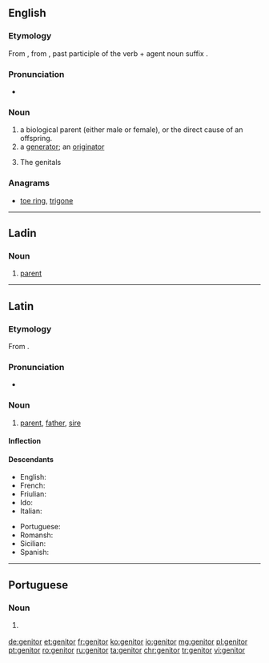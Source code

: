 {{also|genitôr}}
==English==

===Etymology===
From {{etyl|la|en}} {{term|genitor|lang=la}}, from {{term|genitus|lang=la}}, past participle of the verb {{m|la|gignō}} + agent noun suffix {{term|-or|lang=la}}.

===Pronunciation===
* {{IPA|/ˈdʒɛnɪtə(r)/|lang=en}}

===Noun===
{{en-noun}}

# a biological parent (either male or female), or the direct cause of an offspring.
# a [[generator]]; an [[originator]]
#:{{rfquotek|Sheldon}}
# {{context|obsolete|in the plural|lang=en}} The genitals 
#:{{rfquotek|Holland}}

===Anagrams===
* [[toe ring#English|toe ring]], [[trigone#English|trigone]]
----
==Ladin==

===Noun===
{{lld-noun|m|genitores}}

# [[parent]]
----
==Latin==

===Etymology===
From {{etyl|ine-pro|la}} {{m|ine-pro|*ǵénh₁tōr||parent}}.

===Pronunciation===
* {{la-pronunc|genitor}}

===Noun===
{{la-noun|genitor|genitoris|genitōris|m|third}}

# [[parent]], [[father]], [[sire]]

====Inflection====
{{la-decl-3rd|genitor|genitōr}}

====Descendants====
{{top2}}
* English: {{l|en|genitor}}
* French: {{l|fr|géniteur}}
* Friulian: {{l|fur|genitôr}}
* Ido: {{l|io|genitoro}}
* Italian: {{l|it|genitore}}
{{mid2}}
* Portuguese: {{l|pt|genitor}}
* Romansh: {{l|rm|genitur}}
* Sicilian: {{l|scn|ginituri}}
* Spanish: {{l|es|genitor}}
{{bottom}}

----

==Portuguese==

===Noun===
{{pt-noun|m|f=genitora}}

# {{l/en|genitor}} {{gloss|biological parent}}

[[de:genitor]]
[[et:genitor]]
[[fr:genitor]]
[[ko:genitor]]
[[io:genitor]]
[[mg:genitor]]
[[pl:genitor]]
[[pt:genitor]]
[[ro:genitor]]
[[ru:genitor]]
[[ta:genitor]]
[[chr:genitor]]
[[tr:genitor]]
[[vi:genitor]]